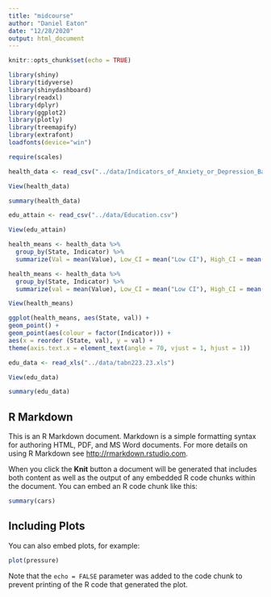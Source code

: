 ```yaml
---
title: "midcourse"
author: "Daniel Eaton"
date: "12/28/2020"
output: html_document
---
```


```r
knitr::opts_chunk$set(echo = TRUE)
```

```r
library(shiny)
library(tidyverse)
library(shinydashboard)
library(readxl)
library(dplyr)
library(ggplot2)
library(plotly)
library(treemapify)
library(extrafont)
loadfonts(device="win")

require(scales)
```

```r
health_data <- read_csv("../data/Indicators_of_Anxiety_or_Depression_Based_on_Reported_Frequency_of_Symptoms_During_Last_7_Days.csv")
```

```r
View(health_data)
```

```r
summary(health_data)
```
```r
edu_attain <- read_csv("../data/Education.csv")
```

```r
View(edu_attain)
```

```r
health_means <- health_data %>%
  group_by(State, Indicator) %>%
  summarize(Val = mean(Value), Low_CI = mean("Low CI"), High_CI = mean("High CI"), CI = mean("Confidence Interval"), Quartile_Range = mean("Quartile Range"))
```
```r
health_means <- health_data %>%
  group_by(State, Indicator) %>%
  summarize(val = mean(Value), Low_CI = mean("Low CI"), High_CI = mean("High CI"), CI = mean("Confidence Interval"), Quartile_Range = mean("Quartile Range"))
```

```r
View(health_means)
```

```r
ggplot(health_means, aes(State, val)) +
geom_point() +
geom_point(aes(colour = factor(Indicator))) +
aes(x = reorder (State, val), y = val) +
theme(axis.text.x = element_text(angle = 70, vjust = 1, hjust = 1))
```


```r
edu_data <- read_xls("../data/tabn223.23.xls")
```

```r
View(edu_data)
```

```r
summary(edu_data)
```

## R Markdown

This is an R Markdown document. Markdown is a simple formatting syntax for authoring HTML, PDF, and MS Word documents. For more details on using R Markdown see <http://rmarkdown.rstudio.com>.

When you click the **Knit** button a document will be generated that includes both content as well as the output of any embedded R code chunks within the document. You can embed an R code chunk like this:

```r
summary(cars)
```

## Including Plots

You can also embed plots, for example:

```r
plot(pressure)
```

Note that the `echo = FALSE` parameter was added to the code chunk to prevent printing of the R code that generated the plot.
